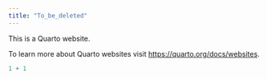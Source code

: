 ```yaml
---
title: "To_be_deleted"
---
```


This is a Quarto website.

To learn more about Quarto websites visit <https://quarto.org/docs/websites>.

```r
1 + 1
```
